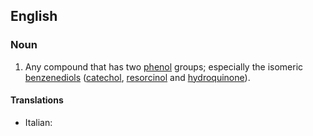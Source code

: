 ==English==

===Noun===
{{en-noun}}

# {{organic chemistry}} Any compound that has two [[phenol]] groups; especially the isomeric [[benzenediol]]s ([[catechol]], [[resorcinol]] and [[hydroquinone]]).

====Translations====
{{trans-top|organic chemistry: compound with two phenol groups}}
*Italian: {{t|it|difenolo|m}}
{{trans-mid}}
{{trans-bottom}}